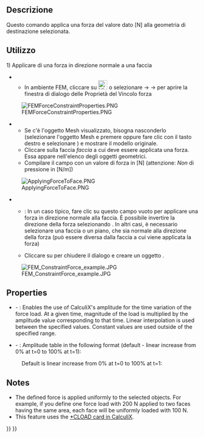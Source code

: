 <languages/>

<div class="mw-translate-fuzzy">
{{Docnav/it|[[FEM_ConstraintTransform/it|Constraint transform]]|[[FEM_ConstraintPressure/it|Vincolo pressione]]|[[FEM_Workbench/it|FEM]]|IconL=FEM_ConstraintTransform.png|IconC=Workbench_FEM.svg|IconR=FEM_ConstraintPressure.png}}
</div>

<div class="mw-translate-fuzzy">
{{GuiCommand/it
|Name=FEM_ConstraintForce
|Name/it=Vincolo forza
|MenuLocation=Modello → Vincoli meccanici → Vincolo forza
|Workbenches=[[FEM_Workbench/it|FEM]]
|Shortcut=
|SeeAlso=[[FEM_tutorial/it|Tutorial di FEM]]
}}
</div>

<span id="Description"></span>
==Descrizione==

<div class="mw-translate-fuzzy">
Questo comando applica una forza del valore dato [N] alla geometria di destinazione selezionata.
</div>

<span id="Usage"></span>
==Utilizzo==

<div class="mw-translate-fuzzy">
1) Applicare di una forza in direzione normale a una faccia
** In ambiente FEM, cliccare su [[File:Fem-constraint-force.svg|24px|Vincolo forza]] o selezionare {{KEY|Modello}} → {{KEY|Vincoli meccanici}} → {{KEY|Forza}} per aprire la finestra di dialogo delle Proprietà del Vincolo forza
[[File:FEMForceConstraintProperties.PNG]]
** Se c'è l'oggetto Mesh visualizzato, bisogna nasconderlo (selezionare l'oggetto Mesh e premere {{KEY|spazio}} oppure fare clic con il tasto destro e selezionare {{KEY|Nascondi}}) e mostrare il modello originale.
** Cliccare sulla faccia ''faccia'' a cui deve essere applicata una forza. Essa appare nell'elenco degli oggetti geometrici.
** Compilare il campo {{KEY|Carico}} con un valore di forza in [N] (attenzione: ''Non'' di pressione in [N/m])
[[File:ApplyingForceToFace.PNG]]
** {{KEY|Direzione}}: In un caso tipico, fare clic su questo campo vuoto per applicare una forza in direzione normale alla faccia. È possibile invertire la direzione della forza selezionando {{KEY|Inverti direzione}}. In altri casi, è necessario selezionare una faccia o un piano, che sia normale alla direzione della forza (può essere diversa dalla faccia a cui viene applicata la forza)
** Cliccare su {{KEY|OK}} per chiudere il dialogo e creare un oggetto {{KEY|[[File:FEM_ConstraintForce.png|24px]] Vincolo forza}}.
</div>

[[File:FEM ConstraintForce example.JPG]]

==Properties==

* {{PropertyData|Enable Amplitude}} - {{Version|1.1}}: Enables the use of CalculiX's amplitude for the time variation of the force load. At a given time, magnitude of the load is multiplied by the amplitude value corresponding to that time. Linear interpolation is used between the specified values. Constant values are used outside of the specified range.
* {{PropertyData|Amplitude Values}} - {{Version|1.1}}: Amplitude table in the following format (default - linear increase from 0% at t=0 to 100% at t=1):

: {{Code|lang=text|code=
time_1, amplitude_value_1
...
}}

: Default is linear increase from 0% at t=0 to 100% at t=1:

: {{Code|lang=text|code=
0, 0
1, 1
}}

==Notes==

* The defined force is applied uniformly to the selected objects. For example, if you define one force load with 200 N applied to two faces having the same area, each face will be uniformly loaded with 100 N.
* This feature uses the [https://web.mit.edu/calculix_v2.7/CalculiX/ccx_2.7/doc/ccx/node172.html *CLOAD card in CalculiX].


<div class="mw-translate-fuzzy">
{{Docnav/it|[[FEM_ConstraintTransform/it|Constraint transform]]|[[FEM_ConstraintPressure/it|Vincolo pressione]]|[[FEM_Workbench/it|FEM]]|IconL=FEM_ConstraintTransform.png|IconC=Workbench_FEM.svg|IconR=FEM_ConstraintPressure.png}}
</div>

{{FEM Tools navi{{#translation:}}}}
{{Userdocnavi{{#translation:}}}}
